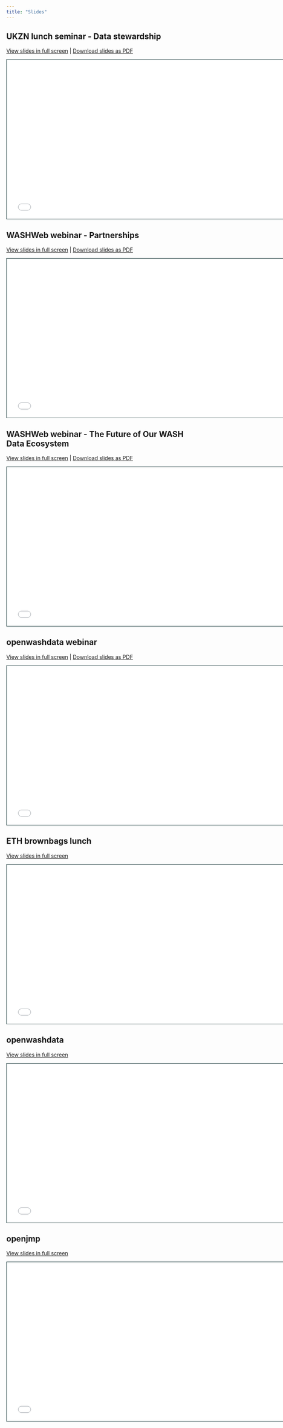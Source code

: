 ```yaml
---
title: "Slides"
---
```



## UKZN lunch seminar - Data stewardship

[View slides in full screen](ukzn-seminar/) | [Download slides as PDF](https://github.com/openwashdata/website/raw/main/pages/gallery/slides/ukzn-seminar/2024-09-12-ukzn-seminar-openwashdata.pdf)
```{=html}
<iframe class="slide-deck" src="ukzn-seminar/" height="420" width="747" style="border: 1px solid #123233;"></iframe>
```

## WASHWeb webinar - Partnerships

[View slides in full screen](washweb-webinar-02/) | [Download slides as PDF](https://github.com/openwashdata/website/raw/main/pages/gallery/slides/washweb-webinar-02/washweb-webinar-02-openwashdata.pdf)
```{=html}
<iframe class="slide-deck" src="washweb-webinar-02/" height="420" width="747" style="border: 1px solid #123233;"></iframe>
```


## WASHWeb webinar - The Future of Our WASH Data Ecosystem

[View slides in full screen](washweb-webinar/) | [Download slides as PDF](https://github.com/openwashdata/website/raw/main/pages/gallery/slides/washweb-webinar/washweb-webinar-openwashdata.pdf)
```{=html}
<iframe class="slide-deck" src="washweb-webinar/" height="420" width="747" style="border: 1px solid #123233;"></iframe>
```

## openwashdata webinar

[View slides in full screen](openwashdata-webinar-01/) | [Download slides as PDF](https://github.com/Global-Health-Engineering/website/blob/main/1-slides/d03-hubris-to-hope-reference-management.pdf)
```{=html}
<iframe class="slide-deck" src="openwashdata-webinar-01/" height="420" width="747" style="border: 1px solid #123233;"></iframe>
```

## ETH brownbags lunch

[View slides in full screen](eth-brownbags-lunch/) 

```{=html}
<iframe class="slide-deck" src="eth-brownbags-lunch/" height="420" width="747" style="border: 1px solid #123233;"></iframe>
```


## openwashdata

[View slides in full screen](cu-wash-symposium-2023-openwashdata/) 
```{=html}
<iframe class="slide-deck" src="cu-wash-symposium-2023-openwashdata/" height="420" width="747" style="border: 1px solid #123233;"></iframe>
```

## openjmp

[View slides in full screen](cu-wash-symposium-2023-openjmp/) 
```{=html}
<iframe class="slide-deck" src="cu-wash-symposium-2023-openjmp/" height="420" width="747" style="border: 1px solid #123233;"></iframe>
```
